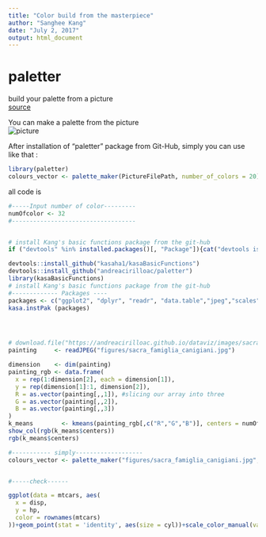 ```yaml
---
title: "Color build from the masterpiece"
author: "Sanghee Kang"
date: "July 2, 2017"
output: html_document
---
```

# paletter
build your palette from a picture   
[source](https://www.r-bloggers.com/how-to-build-a-color-palette-from-any-image-with-r-and-k-means-algo/)   

You can make a palette from the picture  
![picture](figures/colorPalette.tif)  

After installation of "paletter" package from Git-Hub, simply you can use like that :  
    
```r
library(paletter)
colours_vector <- palette_maker(PictureFilePath, number_of_colors = 20) 
```


all code is  
```r
#-----Input number of color---------
numOfcolor <- 32
#-----------------------------------


# install Kang's basic functions package from the git-hub
if ("devtools" %in% installed.packages()[, "Package"]){cat("devtools is installed")}else(install.packages("devtools"))

devtools::install_github("kasaha1/kasaBasicFunctions")
devtools::install_github("andreacirilloac/paletter")
library(kasaBasicFunctions)
# install Kang's basic functions package from the git-hub
#------------- Packages ----
packages <- c("ggplot2", "dplyr", "readr", "data.table","jpeg","scales","paletter")
kasa.instPak (packages)




# download.file("https://andreacirilloac.github.io/dataviz/images/sacra_famiglia_canigiani.jpg", "image.jpg")
painting     <- readJPEG("figures/sacra_famiglia_canigiani.jpg")

dimension    <- dim(painting)
painting_rgb <- data.frame(
  x = rep(1:dimension[2], each = dimension[1]),
  y = rep(dimension[1]:1, dimension[2]),
  R = as.vector(painting[,,1]), #slicing our array into three
  G = as.vector(painting[,,2]),
  B = as.vector(painting[,,3])
)
k_means        <- kmeans(painting_rgb[,c("R","G","B")], centers = numOfcolor, iter.max = 30)
show_col(rgb(k_means$centers))
rgb(k_means$centers)

#----------- simply-------------------
colours_vector <- palette_maker("figures/sacra_famiglia_canigiani.jpg", number_of_colors = numOfcolor) #### 


#-----check------

ggplot(data = mtcars, aes(
  x = disp,
  y = hp,
  color = rownames(mtcars)
))+geom_point(stat = 'identity', aes(size = cyl))+scale_color_manual(values = colours_vector)+theme_minimal()+geom_text(label = rownames(mtcars),color = 'grey40',check_overlap = TRUE) +  guides(size = FALSE) +  theme(legend.position ="none") +  labs(title = "disp vs hp")
```

